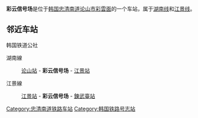 {{expand|time=2014-07-09T03:35:57+00:00}}
{{unreferenced|time=2014-07-09T03:35:57+00:00}}
{{朝鮮半島車站資訊
|公司色 = #0066b3
|文字色 = 
|站名 = 彩云信号场
|圖片 =
|pxl = 
|圖片說明 =
|車站編號 = 
|前一站1 = [[论山站|论山]]
|前一站距離1 = 6.7
|後一站距離1 = 3.2
|後一站1 = [[江景站|江景]]
|距離1 = 57.5
|起點站1 = [[大田操车场|大田操车场]]
|所屬路線1 = [[湖南线|湖南线]]
|前一站2 = [[江景站|江景]]
|前一站距離2 = 3.2
|後一站距離2 = 5.8
|後一站2 = [[鍊武臺站|鍊武臺]]
|距離2 = 3.2
|起點站2 = [[江景站|江景]]
|所屬路線2 = [[江景线|江景线]]
|諺文 = 채운역
|朝鮮漢字 = 彩雲驛
|文觀部式 =Chaeun-yeok 
|馬-賴式 =
|副站名 = 
|停站路線數 = 2
|所屬公司 = [[韩国铁道公社|韩国铁道公社]]
|所在地 =[[忠清南道|忠清南道]][[论山市|论山市]][[彩雲面|彩雲面]]
|車站構造 = 地面车站
|月台配置 = 
|啟用年月日 = 
|廢站年月日 = 
|上下車人次 =
|統計年度 =
|轉車 = 
|備註 = 
|全寬備註 = 
}}

'''彩云信号场'''是位于[[韩国|韩国]][[忠清南道|忠清南道]][[论山市|论山市]][[彩雲面|彩雲面]]的一个车站，属于[[湖南线|湖南线]]和[[江景线|江景线]]。

== 邻近车站 ==
;韩国铁道公社
湖南線
:[[论山站|论山站]] - '''彩云信号场''' - [[江景站|江景站]]
江景線
:[[江景站|江景站]] - '''彩云信号场''' - [[鍊武臺站|鍊武臺站]]

{{湖南线}}
{{江景线}}

[[Category:忠清南道铁路车站|Category:忠清南道铁路车站]]
[[Category:韩国铁路号志站|Category:韩国铁路号志站]]